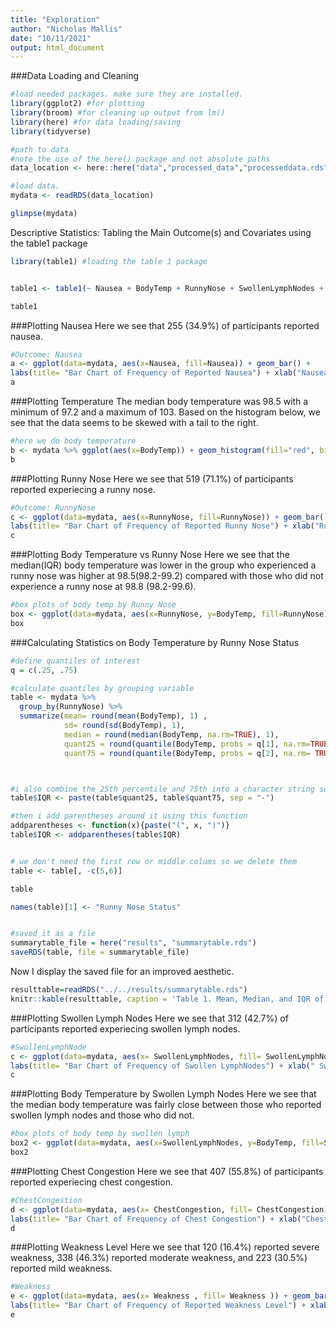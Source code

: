 ```yaml
---
title: "Exploration"
author: "Nicholas Mallis"
date: "10/11/2021"
output: html_document
---
```

###Data Loading and Cleaning
```r
#load needed packages. make sure they are installed.
library(ggplot2) #for plotting
library(broom) #for cleaning up output from lm()
library(here) #for data loading/saving
library(tidyverse)

#path to data
#note the use of the here() package and not absolute paths
data_location <- here::here("data","processed_data","processeddata.rds")

#load data. 
mydata <- readRDS(data_location)

glimpse(mydata)

```

Descriptive Statistics: Tabling the Main Outcome(s) and Covariates using the table1 package
```r
library(table1) #loading the table 1 package


table1 <- table1(~ Nausea + BodyTemp + RunnyNose + SwollenLymphNodes + ChestCongestion + Weakness +  NasalCongestion + Sneeze + Fatigue + SubjectiveFever + Headache , data=mydata, overall="Total")

table1
```


###Plotting Nausea
Here we see that 255 (34.9%) of participants reported nausea.
```r
#Outcome: Nausea
a <- ggplot(data=mydata, aes(x=Nausea, fill=Nausea)) + geom_bar() +
labs(title= "Bar Chart of Frequency of Reported Nausea") + xlab("Nausea") +  ylab("Count") + theme_classic()
a
```

###Plotting Temperature
The median body temperature was 98.5 with a minimum of 97.2 and a maximum of 103. Based on the histogram below, we see that the data seems to be skewed with a tail to the right.
```r

#here we do body temperature
b <- mydata %>% ggplot(aes(x=BodyTemp)) + geom_histogram(fill="red", binwidth =.25) + labs(title= "Histogram of Body Temperature") + xlab("Histogram of Body Temperature") +  ylab("Count") + theme_classic()
b


```

###Plotting Runny Nose
Here we see that 519 (71.1%) of participants reported experiecing a runny nose.
```r
#Outcome: RunnyNose
c <- ggplot(data=mydata, aes(x=RunnyNose, fill=RunnyNose)) + geom_bar() +
labs(title= "Bar Chart of Frequency of Reported Runny Nose") + xlab("Runny Nose") +  ylab("Count") + theme_classic()
c
```


###Plotting Body Temperature vs Runny Nose
Here we see that the median(IQR) body temperature was lower in the group who experienced a runny nose was higher at 98.5(98.2-99.2) compared with those who did not experience a runny nose at 98.8 (98.2-99.6).


```r

#box plots of body temp by Runny Nose
box <- ggplot(data=mydata, aes(x=RunnyNose, y=BodyTemp, fill=RunnyNose)) + geom_boxplot() + labs(title= "Boxplot of Body Temperature vs Runny Nose ") + xlab("Runny Nose (Yes or No") +  ylab("Body Temperature") + theme_classic()
box

```
###Calculating Statistics on Body Temperature by Runny Nose Status
```r
#define quantiles of interest
q = c(.25, .75)

#calculate quantiles by grouping variable
table <- mydata %>%
  group_by(RunnyNose) %>%
  summarize(mean= round(mean(BodyTemp), 1) ,
            sd= round(sd(BodyTemp), 1),
            median = round(median(BodyTemp, na.rm=TRUE), 1),
            quant25 = round(quantile(BodyTemp, probs = q[1], na.rm=TRUE), 1), 
            quant75 = round(quantile(BodyTemp, probs = q[2], na.rm= TRUE), 1))



#i also combine the 25th percentile and 75th into a character string seperated by a "-"
table$IQR <- paste(table$quant25, table$quant75, sep = "-")

#then i add parentheses around it using this function
addparentheses <- function(x){paste("(", x, ")")}
table$IQR <- addparentheses(table$IQR)


# we don't need the first row or middle colums so we delete them
table <- table[, -c(5,6)]

table

names(table)[1] <- "Runny Nose Status"


#saved it as a file
summarytable_file = here("results", "summarytable.rds")
saveRDS(table, file = summarytable_file)
```
Now I  display the saved file for an improved aesthetic. 
```r

resulttable=readRDS("../../results/summarytable.rds")
knitr::kable(resulttable, caption = 'Table 1. Mean, Median, and IQR of Body Temperature by Runny Nose Status')
```


###Plotting Swollen Lymph Nodes
Here we see that 312 (42.7%) of participants reported experiecing swollen lymph nodes.
```r
#SwollenLymphNode
c <- ggplot(data=mydata, aes(x= SwollenLymphNodes, fill= SwollenLymphNodes)) + geom_bar() +
labs(title= "Bar Chart of Frequency of Swollen LymphNodes") + xlab(" Swollen LymphNodes") +  ylab("Count") + theme_classic()
c
```

###Plotting Body Temperature by Swollen Lymph Nodes 
Here we see that the median body temperature was fairly close between those who reported swollen lymph nodes and those who did not.
```r

#box plots of body temp by swollen lymph
box2 <- ggplot(data=mydata, aes(x=SwollenLymphNodes, y=BodyTemp, fill=SwollenLymphNodes)) + geom_boxplot() + labs(title= "Boxplot of Swollen Lymph Nodes vs Runny Nose ") + xlab("Swollen Lymph Nodes (Yes or No") +  ylab("Body Temperature") + theme_classic()
box2

```



###Plotting Chest Congestion
Here we see that 407 (55.8%) of participants reported experiecing chest congestion.
```r
#ChestCongestion
d <- ggplot(data=mydata, aes(x= ChestCongestion, fill= ChestCongestion)) + geom_bar() +
labs(title= "Bar Chart of Frequency of Chest Congestion") + xlab("Chest Congestion") +  ylab("Count") + theme_classic()
d
```


###Plotting Weakness Level
Here we see that 120 (16.4%) reported severe weakness, 338 (46.3%) reported moderate weakness, and 223 (30.5%) reported mild weakness.


```r
#Weakness 
e <- ggplot(data=mydata, aes(x= Weakness , fill= Weakness )) + geom_bar() +
labs(title= "Bar Chart of Frequency of Reported Weakness Level") + xlab("Reported Weakness Level") +  ylab("Count") + theme_classic()
e
```











